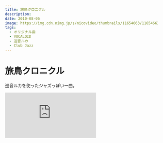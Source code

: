 ```yaml
---
title: 旅鳥クロニクル
description:
date: 2010-08-06
image: https://img.cdn.nimg.jp/s/nicovideo/thumbnails/11654663/11654663.original/r1280x720l?key=4e46fc062aa217793341fd8c195b6e41916819f510ab7651a714232811178f00
tags:
  - オリジナル曲
  - VOCALOID
  - 巡音ルカ
  - Club Jazz
---
```


# 旅鳥クロニクル

巡音ルカを使ったジャズっぽい一曲。

<iframe
  width={312}
  height={176}
  src="https://ext.nicovideo.jp/thumb/sm11654663"
  scrolling="no"
  style={{ border: "solid 1px #ccc" }}
  frameBorder={0}
/>

## 収録 CD

### オリジナルアルバム

|                                     黄昏ホリック                                     |
| :----------------------------------------------------------------------------------: |
| [![黄昏ホリック](/covers/twilightholic_cover.png)](../../discography/twilightholic/) |

## 歌詞

<details>
<summary>クリックして表示</summary>
広がるのは灰色の雲　　嘗て憧れた蒼穹は見る影もなく  
吹き荒ぶ風は影を運び　残された時間をただ削ってゆく

羽を奪われた鳥たちは　　遠い空を憎み  
世界の果てにあるという　幸福の地を求めた

夢見た楽天地は　　　　空を覆う悪意の先に  
何時の日かこの眼で　　見る事ができるのだろうか  
消え行くこの世界は　　闇を統べる静寂の下に  
未だ見えぬ明日を探し　ただ行く

横たわるのは蠢く影　　嘗て謳歌した豊饒は見る影もなく  
降り続く雨は生を汚し　残された魂を刈り取ってゆく

羽を奪われた鳥たちは　　淡い夢を抱き  
時間の果てにあるという　悠久の地を求めた

夢見た理想郷は　　　　地に蔓延る敵意の先に  
微かな光でも　　　　　ただ縋るほかないのだから  
消え行くこの世界は　　罪を焼べる焦熱の中に  
未だ見えぬ明日を探し　ただ行く

羽を奪われた鳥たちは　　偽りの自由を疎み  
意識の果てにあるという　忘却の地を求めた

夢見た楽園は　　　　　幼き日の記憶の中に  
花の香に包まれ　　　　青く澄んだ風を追いかけた  
消え行くこの意識は　　螺旋描く空想の中に  
もう見えぬ明日を想い　ただ眠る

</details>
